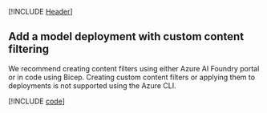---
---

[!INCLUDE [Header](intro)]  

## Add a model deployment with custom content filtering

We recommend creating content filters using either Azure AI Foundry portal or in code using Bicep. Creating custom content filters or applying them to deployments is not supported using the Azure CLI.

[!INCLUDE [code](code)]
